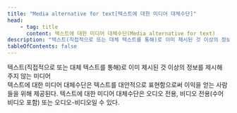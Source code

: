 ```yaml
---
title: "Media alternative for text[텍스트에 대한 미디어 대체수단]"
head:
    - tag: title
      content: 텍스트에 대한 미디어 대체수단(Media alternative for text)
description: "텍스트(직접적으로 또는 대체 텍스트를 통해)로 이미 제시된 것 이상의 정보를 제시해 주지 않는 미디어"
tableOfContents: false
---
```


<Badge text="WCAG2" variant="note" size="large" /> 
텍스트(직접적으로 또는 대체 텍스트를 통해)로 이미 제시된 것 이상의 정보를 제시해 주지 않는 미디어

<Aside title="참고 1">
텍스트에 대한 미디어 대체수단은 텍스트를 대안적으로 표현함으로써 이익을 얻는 사람들을 위해 제공된다. 텍스트에 대한 미디어 대체수단은 오디오 전용, 비디오 전용(수어 비디오 포함) 또는 오디오-비디오일 수 있다.
</Aside>
